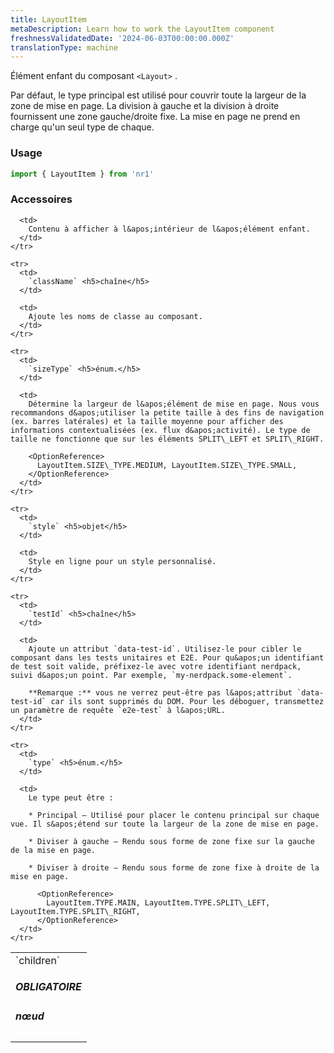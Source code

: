 ```yaml
---
title: LayoutItem
metaDescription: Learn how to work the LayoutItem component
freshnessValidatedDate: '2024-06-03T00:00:00.000Z'
translationType: machine
---
```


Élément enfant du composant `<Layout>` .

Par défaut, le type principal est utilisé pour couvrir toute la largeur de la zone de mise en page. La division à gauche et la division à droite fournissent une zone gauche/droite fixe. La mise en page ne prend en charge qu&apos;un seul type de chaque.

### Usage

```js
import { LayoutItem } from 'nr1'
```

### Accessoires

<table>
  <tbody>
    <tr>
      <td>
        `children` <h5>OBLIGATOIRE</h5> <h5>nœud</h5>
      </td>

      <td>
        Contenu à afficher à l&apos;intérieur de l&apos;élément enfant.
      </td>
    </tr>

    <tr>
      <td>
        `className` <h5>chaîne</h5>
      </td>

      <td>
        Ajoute les noms de classe au composant.
      </td>
    </tr>

    <tr>
      <td>
        `sizeType` <h5>énum.</h5>
      </td>

      <td>
        Détermine la largeur de l&apos;élément de mise en page. Nous vous recommandons d&apos;utiliser la petite taille à des fins de navigation (ex. barres latérales) et la taille moyenne pour afficher des informations contextualisées (ex. flux d&apos;activité). Le type de taille ne fonctionne que sur les éléments SPLIT\_LEFT et SPLIT\_RIGHT.

        <OptionReference>
          LayoutItem.SIZE\_TYPE.MEDIUM, LayoutItem.SIZE\_TYPE.SMALL,
        </OptionReference>
      </td>
    </tr>

    <tr>
      <td>
        `style` <h5>objet</h5>
      </td>

      <td>
        Style en ligne pour un style personnalisé.
      </td>
    </tr>

    <tr>
      <td>
        `testId` <h5>chaîne</h5>
      </td>

      <td>
        Ajoute un attribut `data-test-id`. Utilisez-le pour cibler le composant dans les tests unitaires et E2E. Pour qu&apos;un identifiant de test soit valide, préfixez-le avec votre identifiant nerdpack, suivi d&apos;un point. Par exemple, `my-nerdpack.some-element`.

        **Remarque :** vous ne verrez peut-être pas l&apos;attribut `data-test-id` car ils sont supprimés du DOM. Pour les déboguer, transmettez un paramètre de requête `e2e-test` à l&apos;URL.
      </td>
    </tr>

    <tr>
      <td>
        `type` <h5>énum.</h5>
      </td>

      <td>
        Le type peut être :

        * Principal — Utilisé pour placer le contenu principal sur chaque vue. Il s&apos;étend sur toute la largeur de la zone de mise en page.

        * Diviser à gauche — Rendu sous forme de zone fixe sur la gauche de la mise en page.

        * Diviser à droite — Rendu sous forme de zone fixe à droite de la mise en page.

          <OptionReference>
            LayoutItem.TYPE.MAIN, LayoutItem.TYPE.SPLIT\_LEFT, LayoutItem.TYPE.SPLIT\_RIGHT,
          </OptionReference>
      </td>
    </tr>
  </tbody>
</table>